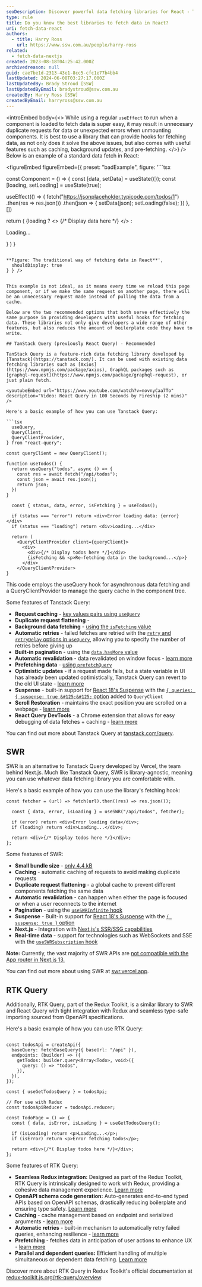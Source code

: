 ```yaml
---
seoDescription: Discover powerful data fetching libraries for React - Tanstack Query, SWR, and RTK Query.
type: rule
title: Do you know the best libraries to fetch data in React?
uri: fetch-data-react
authors:
  - title: Harry Ross
    url: https://www.ssw.com.au/people/harry-ross
related:
  - fetch-data-nextjs
created: 2023-08-18T04:25:42.000Z
archivedreason: null
guid: cae7be1d-2313-43e1-8cc5-cfc1e77b4bb4
lastUpdated: 2024-06-08T03:27:17.000Z
lastUpdatedBy: Brady Stroud [SSW]
lastUpdatedByEmail: bradystroud@ssw.com.au
createdBy: Harry Ross [SSW]
createdByEmail: harryross@ssw.com.au
---
```


<introEmbed
  body={<>
While using a regular `useEffect` to run when a component is loaded to fetch data is super easy, it may result in unnecesary duplicate requests for data or unexpected errors when unmounting components. It is best to use a library that can provide hooks for fetching data, as not only does it solve the above issues, but also comes with useful features such as caching, background updates, and pre-fetching.
  </>}
/>
Below is an example of a standard data fetch in React:

<figureEmbed figureEmbed={{
  preset: "badExample",
  figure: '```tsx

const Component = () => {
  const [data, setData] = useState({});
  const [loading, setLoading] = useState(true);

  useEffect(() => {
    fetch("https://jsonplaceholder.typicode.com/todos/1")
      .then(res => res.json())
      .then(json => {
        setData(json);
        setLoading(false);
      })
  }, [])

  return (
    {loading
      ? <> {/* Display data here */} </>
      : <p>Loading...</p>
    }
  )
}


```

**Figure: The traditional way of fetching data in React**',
  shouldDisplay: true
} } />


This example is not ideal, as it means every time we reload this page component, or if we make the same request on another page, there will be an unnecessary request made instead of pulling the data from a cache.

Below are the two recommended options that both serve effectively the same purpose in providing developers with useful hooks for fetching data. These libraries not only give developers a wide range of other features, but also reduces the amount of boilerplate code they have to write.

## TanStack Query (previously React Query) - Recommended

TanStack Query is a feature-rich data fetching library developed by [Tanstack](https://tanstack.com/). It can be used with existing data fetching libraries such as [Axios](https://www.npmjs.com/package/axios), GraphQL packages such as [graphql-request](https://www.npmjs.com/package/graphql-request), or just plain fetch.

<youtubeEmbed url="https://www.youtube.com/watch?v=novnyCaa7To" description="Video: React Query in 100 Seconds by Fireship (2 mins)" />

Here's a basic example of how you can use Tanstack Query:

```tsx
  useQuery,
  QueryClient,
  QueryClientProvider,
} from "react-query";

const queryClient = new QueryClient();

function useTodos() {
  return useQuery("todos", async () => {
    const res = await fetch("/api/todos");
    const json = await res.json();
    return json;
  })
}

  const { status, data, error, isFetching } = useTodos();

  if (status === "error") return <div>Error loading data: {error}</div>
  if (status === "loading") return <div>Loading...</div>

  return (
    <QueryClientProvider client={queryClient}>
      <div>
        <div>{/* Display todos here */}</div>
        {isFetching && <p>Re-fetching data in the background...</p>}
      </div>
    </QueryClientProvider>
}

```

This code employs the useQuery hook for asynchronous data fetching and a QueryClientProvider to manage the query cache in the component tree.

Some features of Tanstack Query:

* **Request caching** - [key values pairs using `useQuery`](https://tanstack.com/query/latest/docs/react/guides/query-keys)
* **Duplicate request flattening** -
* **Background data fetching** - [using the `isFetching` value](https://tanstack.com/query/latest/docs/react/guides/background-fetching-indicators)
* **Automatic retries** - failed fetches are retried with the [`retry` and `retryDelay` options in `useQuery`](https://tanstack.com/query/latest/docs/react/guides/query-retries), allowing you to specify the number of retries before giving up
* **Built-in pagination** - using the [`data.hasMore` value](https://tanstack.com/query/latest/docs/react/guides/paginated-queries)
* **Automatic revalidation** - data revalidated on window focus - [learn more](https://tanstack.com/query/latest/docs/react/guides/window-focus-refetching)
* **Prefetching data** - [using `prefetchQuery`](https://tanstack.com/query/latest/docs/react/guides/prefetching)
* **Optimistic updates** - if a request made fails, but a state variable in UI has already been updated optimistically, Tanstack Query can revert to the old UI state - [learn more](https://tanstack.com/query/v4/docs/react/guides/optimistic-updates)
* **Suspense** - built-in support for [React 18's Suspense](https://react.dev/reference/react/Suspense) with the [`{ queries: { suspense: true &#125;&#125;` option](https://tanstack.com/query/v4/docs/react/guides/suspense) added to `QueryClient`
* **Scroll Restoration** - maintains the exact position you are scrolled on a webpage - [learn more](https://tanstack.com/query/v4/docs/react/guides/scroll-restoration)
* **React Query DevTools** - a Chrome extension that allows for easy debugging of data fetches + caching - [learn more](https://tanstack.com/query/v4/docs/react/devtools)

You can find out more about Tanstack Query at [tanstack.com/query](https://tanstack.com/query/).

## SWR

SWR is an alternative to Tanstack Query developed by Vercel, the team behind Next.js. Much like Tanstack Query, SWR is library-agnostic, meaning you can use whatever data fetching library you are comfortable with.

Here's a basic example of how you can use the library's fetching hook:

```tsx
const fetcher = (url) => fetch(url).then((res) => res.json());

  const { data, error, isLoading } = useSWR("/api/todos", fetcher);

  if (error) return <div>Error loading data</div>;
  if (loading) return <div>Loading...</div>;

  return <div>{/* Display todos here */}</div>;
};
```

Some features of SWR:

* **Small bundle size** - [only 4.4 kB](https://bundlephobia.com/package/swr@2.2.0)
* **Caching** - automatic caching of requests to avoid making duplicate requests
* **Duplicate request flattening** - a global cache to prevent different components fetching the same data
* **Automatic revalidation** - can happen when either the page is focused or when a user reconnects to the internet
* **Pagination** - using the [`useSWRInfinite` hook](https://swr.vercel.app/docs/pagination)
* **Suspense** - Built-in support for [React 18's Suspense](https://react.dev/reference/react/Suspense) with the [`{ suspense: true }` option](https://swr.vercel.app/docs/suspense)
* **Next.js** - Integration with [Next.js's SSR/SSG capabilities](https://swr.vercel.app/docs/with-nextjs)
* **Real-time data** - support for technologies such as WebSockets and SSE with the [`useSWRSubscription` hook](https://swr.vercel.app/docs/subscription)

**Note:** Currently, the vast majority of SWR APIs are [not compatible with the App router in Next.js 13.](https://swr.vercel.app/docs/with-nextjs)

You can find out more about using SWR at [swr.vercel.app](https://swr.vercel.app/).

## RTK Query

Additionally, RTK Query, part of the Redux Toolkit, is a similar library to SWR and React Query with tight integration with Redux and seamless type-safe importing sourced from OpenAPI specifications.

Here's a basic example of how you can use RTK Query:

```tsx

const todosApi = createApi({
  baseQuery: fetchBaseQuery({ baseUrl: "/api" }),
  endpoints: (builder) => ({
    getTodos: builder.query<Array<Todo>, void>({
      query: () => "todos",
    }),
  }),
});

const { useGetTodosQuery } = todosApi;

// For use with Redux
const todosApiReducer = todosApi.reducer;

const TodoPage = () => {
  const { data, isError, isLoading } = useGetTodosQuery();

  if (isLoading) return <p>Loading...</p>;
  if (isError) return <p>Error fetching todos</p>;

  return <div>{/*( Display todos here */}</div>;
};
```

Some features of RTK Query:

* **Seamless Redux integration:** Designed as part of the Redux Toolkit, RTK Query is intrinsically designed to work with Redux, providing a cohesive data management experience. [Learn more](https://redux-toolkit.js.org/introduction/getting-started#rtk-query)
* **OpenAPI schema code generation:** Auto-generates end-to-end typed APIs based on OpenAPI schemas, drastically reducing boilerplate and ensuring type safety. [Learn more](https://redux-toolkit.js.org/rtk-query/usage/code-generation#openapi)
* **Caching** - cache management based on endpoint and serialized arguments - [learn more](https://redux-toolkit.js.org/rtk-query/usage/cache-behavior)
* **Automatic retries** - built-in mechanism to automatically retry failed queries, enhancing resilience - [learn more](https://redux-toolkit.js.org/rtk-query/usage/polling)
* **Prefetching** - fetches data in anticipation of user actions to enhance UX - [learn more](https://redux-toolkit.js.org/rtk-query/usage/prefetching)
* **Parallel and dependent queries:** Efficient handling of multiple simultaneous or dependent data fetching. [Learn more](https://redux-toolkit.js.org/rtk-query/usage/customizing-queries#performing-multiple-requests-with-a-single-query)

Discover more about RTK Query in Redux Toolkit's official documentation at [redux-toolkit.js.org/rtk-query/overview](https://redux-toolkit.js.org/rtk-query/overview/).
